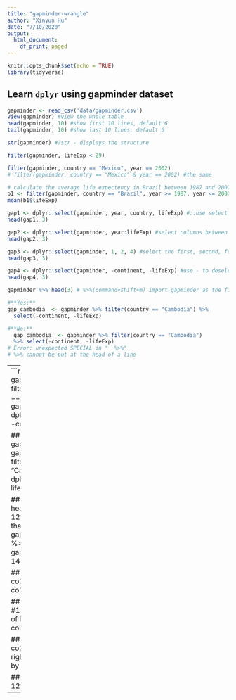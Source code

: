 ```yaml
---
title: "gapminder-wrangle"
author: "Xinyun Hu"
date: "7/10/2020"
output:
  html_document:
    df_print: paged
---
```


```r
knitr::opts_chunk$set(echo = TRUE)
library(tidyverse)
```

## Learn `dplyr` using gapminder dataset
 
```r
gapminder <- read_csv('data/gapminder.csv')
View(gapminder) #view the whole table
head(gapminder, 10) #show first 10 lines, default 6
tail(gapminder, 10) #show last 10 lines, default 6
```
```r
str(gapminder) #?str - displays the structure
```
```r
filter(gapminder, lifeExp < 29)
```
```r
filter(gapminder, country == "Mexico", year == 2002)
# filter(gapminder, country == "Mexico" & year == 2002) #the same
```
```r
# calculate the average life expectency in Brazil between 1987 and 2007
b1 <- filter(gapminder, country == "Brazil", year >= 1987, year <= 2007)
mean(b1$lifeExp)
```
```r
gap1 <- dplyr::select(gapminder, year, country, lifeExp) #::use select in dplyr, avoid confilict, or library(conflicted), use prefer() 
head(gap1, 3)
```
```r
gap2 <- dplyr::select(gapminder, year:lifeExp) #select columns between year to lifeExp
head(gap2, 3)
```
```r
gap3 <- dplyr::select(gapminder, 1, 2, 4) #select the first, second, forth columns
head(gap3, 3)
```
```r
gap4 <- dplyr::select(gapminder, -continent, -lifeExp) #use - to deselect columns
head(gap4, 3)
```
```r
gapminder %>% head(3) # %>%(command+shift+m) import gapminder as the first argument of head()

#**Yes:**
gap_cambodia  <- gapminder %>% filter(country == "Cambodia") %>%
  select(-continent, -lifeExp)

#**No:**
  gap_cambodia  <- gapminder %>% filter(country == "Cambodia") 
  %>% select(-continent, -lifeExp)
# Error: unexpected SPECIAL in "  %>%"
# %>% cannot be put at the head of a line
```
---
```r
## instead of this...
gap_cambodia  <- filter(gapminder, country == "Cambodia")
gap_cambodia2 <- dplyr::select(gap_cambodia, -continent, -lifeExp) 

## ...we can do this
gap_cambodia  <- gapminder %>% 
  filter(country == "Cambodia") %>%
  dplyr::select(-continent, -lifeExp) 
```
```r
gapminder %>%
  mutate(gdp = pop * gdpPercap)
```
```r
gapminder %>% filter(continent == "Asia", year == 2007) %>% mutate(pop1000 = pop / 1000)
```
```r
gapminder %>%
  filter(year == 2002) %>%
  group_by(continent) %>% 
  mutate(cont_pop = sum(pop)) 
```
```r
gapminder %>%
  group_by(continent) %>%
  summarize(cont_pop = sum(pop)) %>% #only keep continent and cont_pop
  ungroup() #a good habit
```
```r
continent_pop <- gapminder %>%
  group_by(continent, year) %>% #We can use more than one grouping variable
  summarize(cont_pop = sum(pop))
continent_pop %>% ggplot(aes(x = year, y = cont_pop, col = continent)) + 
  geom_line()
```
```r
gapminder %>%
  group_by(continent, year) %>%
  summarize(cont_pop = sum(pop)) %>%
  arrange(year)
```
```r
gapdesc <- gapminder %>% arrange(desc(country)) #desc-in descending order
gapdesc %>% filter(continent == "Asia") %>% 
  group_by(year) %>% 
  summarize(maxlife = max(lifeExp)) %>% 
  arrange(desc(year)) %>% 
  ungroup()
```
```r
gap_max_life_exp <- gapminder %>% 
  dplyr::select(-continent, -lifeExp) %>% # or select(country, year, pop, gdpPercap)
  dplyr::group_by(country) %>%
  dplyr::mutate(gdp = pop * gdpPercap) %>%
  dplyr::summarize(max_gdp = max(gdp)) %>%
  dplyr::ungroup() 
```
```r
## read in the data. (same URL as yesterday, with co2.csv instead of gapminder.csv)
co2 <- read_csv("data/co2.csv")

## explore
co2 %>% head()
co2 %>% dim() # 12
```
```r
## create new variable that is only 2007 data
gap_2007 <- gapminder %>%
  filter(year == 2007) 
gap_2007 %>% dim() # 142  

## left_join gap_2007 to co2
lj <- left_join(gap_2007, co2, by = "country")

## explore
lj %>% dim() #142
lj %>% head(3) # lots of NAs in the co2_2017 columm

## right_join gap_2007 and co2
rj <- right_join(gap_2007, co2, by = "country")

## explore
rj %>% dim() # 12
rj %>% head(3)
```
---